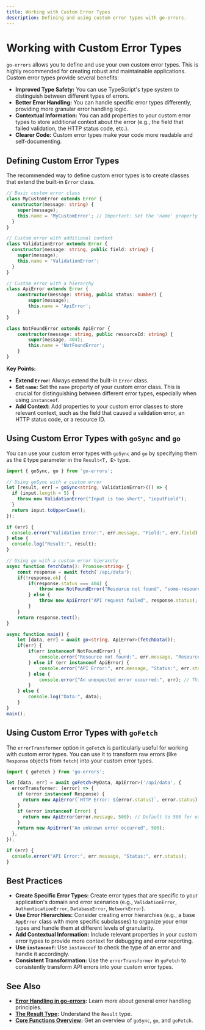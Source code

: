 ```yaml
---
title: Working with Custom Error Types
description: Defining and using custom error types with go-errors.
---
```


# Working with Custom Error Types

`go-errors` allows you to define and use your own custom error types. This is highly recommended for creating robust and maintainable applications.  Custom error types provide several benefits:

*   **Improved Type Safety:**  You can use TypeScript's type system to distinguish between different types of errors.
*   **Better Error Handling:**  You can handle specific error types differently, providing more granular error handling logic.
*   **Contextual Information:**  You can add properties to your custom error types to store additional context about the error (e.g., the field that failed validation, the HTTP status code, etc.).
*   **Clearer Code:**  Custom error types make your code more readable and self-documenting.

## Defining Custom Error Types

The recommended way to define custom error types is to create classes that extend the built-in `Error` class.

```typescript
// Basic custom error class
class MyCustomError extends Error {
  constructor(message: string) {
    super(message);
    this.name = 'MyCustomError'; // Important: Set the 'name' property
  }
}

// Custom error with additional context
class ValidationError extends Error {
  constructor(message: string, public field: string) {
    super(message);
    this.name = 'ValidationError';
  }
}

// Custom error with a hierarchy
class ApiError extends Error {
    constructor(message: string, public status: number) {
        super(message);
        this.name = 'ApiError';
    }
}

class NotFoundError extends ApiError {
    constructor(message: string, public resourceId: string) {
        super(message, 404);
        this.name = 'NotFoundError';
    }
}
```

**Key Points:**

*   **Extend `Error`:**  Always extend the built-in `Error` class.
*   **Set `name`:**  Set the `name` property of your custom error class.  This is crucial for distinguishing between different error types, especially when using `instanceof`.
*   **Add Context:**  Add properties to your custom error classes to store relevant context, such as the field that caused a validation error, an HTTP status code, or a resource ID.

## Using Custom Error Types with `goSync` and `go`

You can use your custom error types with `goSync` and `go` by specifying them as the `E` type parameter in the `Result<T, E>` type.

```typescript
import { goSync, go } from 'go-errors';

// Using goSync with a custom error
let [result, err] = goSync<string, ValidationError>(() => {
  if (input.length < 5) {
    throw new ValidationError("Input is too short", "inputField");
  }
  return input.toUpperCase();
});

if (err) {
  console.error("Validation Error:", err.message, "Field:", err.field);
} else {
  console.log("Result:", result);
}

// Using go with a custom error hierarchy
async function fetchData(): Promise<string> {
    const response = await fetch('/api/data');
    if(!response.ok) {
        if(response.status === 404) {
            throw new NotFoundError("Resource not found", "some-resource-id");
        } else {
            throw new ApiError("API request failed", response.status);
        }
    }
    return response.text();
}

async function main() {
    let [data, err] = await go<string, ApiError>(fetchData());
    if(err) {
        if(err instanceof NotFoundError) {
            console.error("Resource not found:", err.message, "Resource ID:", err.resourceId);
        } else if (err instanceof ApiError) {
            console.error("API Error:", err.message, "Status:", err.status);
        } else {
            console.error("An unexpected error occurred:", err); // This should never happen with proper type definitions
        }
    } else {
        console.log("Data:", data);
    }
}
main();
```

## Using Custom Error Types with `goFetch`

The `errorTransformer` option in `goFetch` is particularly useful for working with custom error types.  You can use it to transform raw errors (like `Response` objects from `fetch`) into your custom error types.

```typescript
import { goFetch } from 'go-errors';

let [data, err] = await goFetch<MyData, ApiError>('/api/data', {
  errorTransformer: (error) => {
    if (error instanceof Response) {
      return new ApiError(`HTTP Error: ${error.status}`, error.status);
    }
    if (error instanceof Error) {
      return new ApiError(error.message, 500); // Default to 500 for other errors
    }
    return new ApiError("An unknown error occurred", 500);
  },
});

if (err) {
  console.error("API Error:", err.message, "Status:", err.status);
}
```

## Best Practices

*   **Create Specific Error Types:**  Create error types that are specific to your application's domain and error scenarios (e.g., `ValidationError`, `AuthenticationError`, `DatabaseError`, `NetworkError`).
*   **Use Error Hierarchies:**  Consider creating error hierarchies (e.g., a base `AppError` class with more specific subclasses) to organize your error types and handle them at different levels of granularity.
*   **Add Contextual Information:**  Include relevant properties in your custom error types to provide more context for debugging and error reporting.
*   **Use `instanceof`:** Use `instanceof` to check the type of an error and handle it accordingly.
*   **Consistent Transformation:** Use the `errorTransformer` in `goFetch` to consistently transform API errors into your custom error types.

## See Also

- **[Error Handling in go-errors](/docs/fundamentals/error-handling-in-go-errors):**  Learn more about general error handling principles.
- **[The Result Type](/docs/fundamentals/the-result-type):** Understand the `Result` type.
- **[Core Functions Overview](/docs/fundamentals/core-functions-overview):**  Get an overview of `goSync`, `go`, and `goFetch`.
